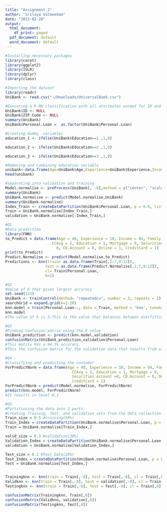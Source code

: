 ```yaml
---
title: "Assignment_2"
author: "Srilaya Valmeekam"
date: "2023-02-20"
output:
  html_document:
    df_print: paged
  pdf_document: default
  word_document: default
---
```

```r
#Installing necessary packages
library(caret)
library(ggplot2)
library(ISLR)
library(dplyr)
library(class)
```


```r
#Importing the dataset
library(readr)
UniBank <- read.csv("~/Downloads/UniversalBank.csv")

```

```r
#Executing a K-NN classification with all attributes except for ID and ZIP code.
UniBank$ID <- NULL
UniBank$ZIP.Code <- NULL
summary(UniBank)
UniBank$Personal.Loan =  as.factor(UniBank$Personal.Loan)
```

```r
#Creating dummy  variables
education_1 <- ifelse(UniBank$Education==1 ,1,0)

education_2 <- ifelse(UniBank$Education==2 ,1,0)

education_3 <- ifelse(UniBank$Education==3 ,1,0)
```

```r
#Removing and combining education variable
unibank<-data.frame(Age=UniBank$Age,Experience=UniBank$Experience,Income=UniBank$Income,Family=UniBank$Family,CCAvg=UniBank$CCAvg, education_1=education_1,education_2=education_2,education_3=education_3,Personal.Loan=UniBank$Personal.Loan,Mortgage=UniBank$Mortgage,Securities.Account=UniBank$Securities.Account,CD.Account=UniBank$CD.Account,Online=UniBank$Online,CreditCard=UniBank$CreditCard)
head(unibank)
```

```r
#separating into validation and training
Model.normalise <- preProcess(UniBank[, -8],method = c("center", "scale"))
summary(UniBank)
UniBank.normalise <- predict(Model.normalise,UniBank)
summary(UniBank.normalise)
Index_Train <- createDataPartition(UniBank$Personal.Loan, p = 0.6, list = FALSE)
Train = UniBank.normalise[Index_Train,]
validation = UniBank.normalise[-Index_Train,]
```

```r
#Q1
#Data prediction
library(FNN)
to_Predict = data.frame(Age = 40, Experience = 10, Income = 84, Family = 2,
                     CCAvg = 2, Education = 1, Mortgage = 0, Securities.Account =
                       0, CD.Account = 0, Online = 1, CreditCard = 1)
print(to_Predict)
Predict.Normalise <- predict(Model.normalise,to_Predict)
Predictions <- knn(train= as.data.frame(Train[,1:7,9:12]),
                  test = as.data.frame(Predict.Normalise[,1:7,9:12]),
                  cl= Train$Personal.Loan,
                  k=1)
```

```r
#Q2
#Value of K that gives largest accuracy
set.seed(123)
UniBank <- trainControl(method= "repeatedcv", number = 3, repeats = 2)
searchGrid = expand.grid(k=1:10)
knn.model = train(Personal.Loan~., data = Train, method = 'knn', tuneGrid = searchGrid,trControl = UniBank)
knn.model
#The value of k is 3.This is the value that balances between overfitting and ignoring the predictor information
```



```r
#Q3
#Finding Confusion matrix using the K value
UniBank_prediction <- predict(knn.model,validation)
confusionMatrix(UniBank_prediction,validation$Personal.Loan)
#This matrix has a 94.5% accuracy.
#This the confusion matrix for the validation data that results from using the best k.
```





```r
#Q4
#Classifying and predicting the customer
ForPredictNorm = data.frame(Age = 40, Experience = 10, Income = 84, Family = 2,
                              CCAvg = 2, Education = 1, Mortgage = 0,
                              Securities.Account =0, CD.Account = 0, Online = 1,
                              CreditCard = 1)
ForPredictNorm = predict(Model.normalise, ForPredictNorm)
predict(knn.model, ForPredictNorm)
#It results in level 0,1
```

```r
#Q5
#Partitioning the data into 3 parts
#Creating Training, Test, and validation sets from the data collection.
Train_size = 0.5 #training(50%)
Train_Index = createDataPartition(UniBank.normalise$Personal.Loan, p = 0.5, list = FALSE)
Train = UniBank.normalise[Train_Index,]

valid_size = 0.3 #validation(30%)
Validation_Index = createDataPartition(UniBank.normalise$Personal.Loan, p = 0.3, list = FALSE)
validation = UniBank.normalise[Validation_Index,]

Test_size = 0.2 #Test Data(20%)
Test_Index = createDataPartition(UniBank.normalise$Personal.Loan, p = 0.2, list = FALSE)
Test = UniBank.normalise[Test_Index,]


Trainingknn <- knn(train = Train[,-8], test = Train[,-8], cl = Train[,8], k =3)
Validknn <- knn(train = Train[,-8], test = validation[,-8], cl = Train[,8], k =3)
Testingknn <- knn(train = Train[,-8], test = Test[,-8], cl = Train[,8], k =3)

confusionMatrix(Trainingknn, Train[,8])
confusionMatrix(Validknn, validation[,8])
confusionMatrix(Testingknn, Test[,8])
```

